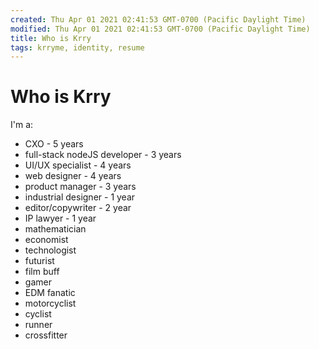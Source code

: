 ```yaml
---
created: Thu Apr 01 2021 02:41:53 GMT-0700 (Pacific Daylight Time)
modified: Thu Apr 01 2021 02:41:53 GMT-0700 (Pacific Daylight Time)
title: Who is Krry
tags: krryme, identity, resume
---
```


# Who is Krry

I'm a:

- CXO - 5 years
- full-stack nodeJS developer - 3 years
- UI/UX specialist - 4 years
- web designer - 4 years
- product manager - 3 years
- industrial designer - 1 year
- editor/copywriter - 2 year
- IP lawyer - 1 year
- mathematician
- economist
- technologist
- futurist
- film buff
- gamer
- EDM fanatic
- motorcyclist
- cyclist
- runner
- crossfitter
